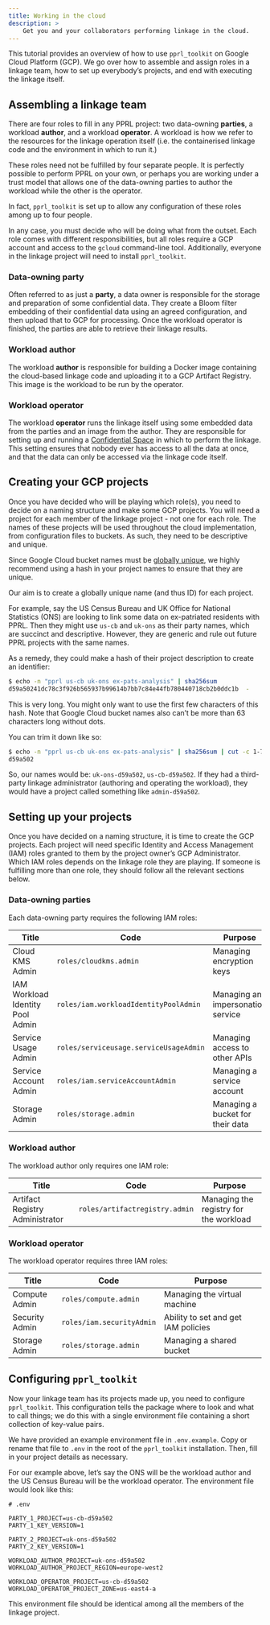 ```yaml
---
title: Working in the cloud
description: >
    Get you and your collaborators performing linkage in the cloud.
---
```


This tutorial provides an overview of how to use `pprl_toolkit` on
Google Cloud Platform (GCP). We go over how to assemble and assign roles in a
linkage team, how to set up everybody's projects, and end with executing the
linkage itself.


## Assembling a linkage team

There are four roles to fill in any PPRL project: two data-owning **parties**,
a workload **author**, and a workload **operator**. A workload is how we refer
to the resources for the linkage operation itself (i.e. the containerised
linkage code and the environment in which to run it.)

These roles need not be fulfilled by four separate people. It is perfectly
possible to perform PPRL on your own, or perhaps you are working under a trust
model that allows one of the data-owning parties to author the workload while
the other is the operator.

::: {.callout-tip}
In fact, `pprl_toolkit` is set up to allow any configuration of these roles
among up to four people.
:::

In any case, you must decide who will be doing what from the outset. Each role
comes with different responsibilities, but all roles require a GCP account and
access to the `gcloud` command-line tool. Additionally, everyone in the linkage
project will need to install `pprl_toolkit`.

### Data-owning party

Often referred to as just a **party**, a data owner is responsible for the
storage and preparation of some confidential data. They create a Bloom filter
embedding of their confidential data using an agreed configuration, and then
upload that to GCP for processing. Once the workload operator is finished, the
parties are able to retrieve their linkage results.

### Workload author

The workload **author** is responsible for building a Docker image containing
the cloud-based linkage code and uploading it to a GCP Artifact Registry. This
image is the workload to be run by the operator.

### Workload operator

The workload **operator** runs the linkage itself using some embedded data from
the parties and an image from the author. They are responsible for setting up
and running a
[Confidential Space](https://cloud.google.com/docs/security/confidential-space)
in which to perform the linkage. This setting ensures that nobody ever has
access to all the data at once, and that the data can only be accessed via the
linkage code itself.


## Creating your GCP projects

Once you have decided who will be playing which role(s), you need to decide on
a naming structure and make some GCP projects. You will need a project for each
member of the linkage project - not one for each role. The names of these
projects will be used throughout the cloud implementation, from configuration
files to buckets. As such, they need to be descriptive and unique.

::: {.callout-warning}
Since Google Cloud bucket names must be
[globally unique](https://cloud.google.com/storage/docs/buckets#naming), we
highly recommend using a hash in your project names to ensure that they are
unique.

Our aim is to create a globally unique name (and thus ID) for each project.
:::

For example, say the US Census Bureau and UK Office for National Statistics
(ONS) are looking to link some data on ex-patriated residents with PPRL. Then
they might use `us-cb` and `uk-ons` as their party names, which are succinct
and descriptive. However, they are generic and rule out future PPRL projects
with the same names.

As a remedy, they could make a hash of their project description to create an
identifier:

```bash
$ echo -n "pprl us-cb uk-ons ex-pats-analysis" | sha256sum
d59a50241dc78c3f926b565937b99614b7bb7c84e44fb780440718cb2b0ddc1b  -
```

This is very long. You might only want to use the first few characters of this
hash. Note that Google Cloud bucket names also can't be more than 63 characters
long without dots.

You can trim it down like so:

```bash
$ echo -n "pprl us-cb uk-ons ex-pats-analysis" | sha256sum | cut -c 1-7
d59a502
```

So, our names would be: `uk-ons-d59a502`, `us-cb-d59a502`. If they had a
third-party linkage administrator (authoring and operating the workload), they
would have a project called something like `admin-d59a502`.


## Setting up your projects

Once you have decided on a naming structure, it is time to create the GCP
projects. Each project will need specific Identity and Access Management (IAM)
roles granted to them by the project owner's GCP Administrator. Which IAM roles
depends on the linkage role they are playing. If someone is fulfilling more
than one role, they should follow all the relevant sections below.

### Data-owning parties

Each data-owning party requires the following IAM roles:

| Title                            | Code                                   | Purpose                           |
|----------------------------------|----------------------------------------|-----------------------------------|
| Cloud KMS Admin                  | `roles/cloudkms.admin`                 | Managing encryption keys          |
| IAM Workload Identity Pool Admin | `roles/iam.workloadIdentityPoolAdmin`  | Managing an impersonation service |
| Service Usage Admin              | `roles/serviceusage.serviceUsageAdmin` | Managing access to other APIs     |
| Service Account Admin            | `roles/iam.serviceAccountAdmin`        | Managing a service account        |
| Storage Admin                    | `roles/storage.admin`                  | Managing a bucket for their data  |

### Workload author

The workload author only requires one IAM role:

| Title                           | Code                           | Purpose                                |
|---------------------------------|--------------------------------|----------------------------------------|
| Artifact Registry Administrator | `roles/artifactregistry.admin` | Managing the registry for the workload |

### Workload operator

The workload operator requires three IAM roles:

| Title          | Code                      | Purpose                             |
|----------------|---------------------------|-------------------------------------|
| Compute Admin  | `roles/compute.admin`     | Managing the virtual machine        |
| Security Admin | `roles/iam.securityAdmin` | Ability to set and get IAM policies |
| Storage Admin  | `roles/storage.admin`     | Managing a shared bucket            |


## Configuring `pprl_toolkit`

Now your linkage team has its projects made up, you need to configure
`pprl_toolkit`. This configuration tells the package where to look and what to
call things; we do this with a single environment file containing a short
collection of key-value pairs.

We have provided an example environment file in `.env.example`. Copy or rename
that file to `.env` in the root of the `pprl_toolkit` installation. Then, fill
in your project details as necessary.

For our example above, let's say the ONS will be the workload author and the US
Census Bureau will be the workload operator. The environment file would look
like this:

```
# .env

PARTY_1_PROJECT=us-cb-d59a502
PARTY_1_KEY_VERSION=1

PARTY_2_PROJECT=uk-ons-d59a502
PARTY_2_KEY_VERSION=1

WORKLOAD_AUTHOR_PROJECT=uk-ons-d59a502
WORKLOAD_AUTHOR_PROJECT_REGION=europe-west2

WORKLOAD_OPERATOR_PROJECT=us-cb-d59a502
WORKLOAD_OPERATOR_PROJECT_ZONE=us-east4-a
```

This environment file should be identical among all the members of the linkage
project.
